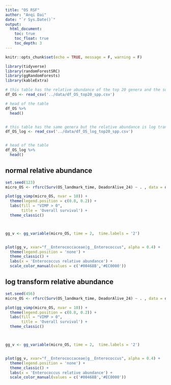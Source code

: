 ```yaml
---
title: "OS RSF"
author: "Anqi Dai"
date: "`r Sys.Date()`"
output:
  html_document:
    toc: true
    toc_float: true
    toc_depth: 3
---
```


```r
knitr::opts_chunk$set(echo = TRUE, message = F, warning = F)
```

```r
library(tidyverse)
library(randomForestSRC)
library(ggRandomForests)
library(kableExtra)
```

```r
# this table has the relative abundance of the top 20 genera and the survival time and the status
df_OS <- read_csv('../data/df_OS_top20_spp.csv')

# head of the table
df_OS %>% 
  head()


# this table has the same genera but the relative abundance is log transformed by adding a tiny pseudo count
df_OS_log <- read_csv('../data/df_OS_log_top20_spp.csv')


# head of the table
df_OS_log %>% 
  head()
```

## normal relative abundance 

```r
set.seed(123)
micro_OS <- rfsrc(Surv(OS_landmark_time, DeadorAlive_24) ~ . , data = df_OS, importance = TRUE)

plot(gg_vimp(micro_OS, nvar = 10)) +
  theme(legend.position = c(0.8, 0.2)) +
  labs(fill = "VIMP > 0",
       title = 'Overall survival') + 
  theme_classic() 



gg_v <- gg_variable(micro_OS, time = 2,  time.labels = '2')


plot(gg_v, xvar="f__Enterococcaceae|g__Enterococcus", alpha = 0.4) +
  theme(legend.position = 'none') +
  theme_classic() +
  labs(x = 'Enterococcus relative abundance') +
  scale_color_manual(values = c('#00468B','#EC0000'))
```

## log transform relative abundance

```r
set.seed(456)
micro_OS <- rfsrc(Surv(OS_landmark_time, DeadorAlive_24) ~ . , data = df_OS_log, importance = TRUE)

plot(gg_vimp(micro_OS, nvar = 10)) +
  theme(legend.position = c(0.8, 0.2)) +
  labs(fill = "VIMP > 0",
       title = 'Overall survival') + 
  theme_classic() 



gg_v <- gg_variable(micro_OS, time = 2,  time.labels = '2')


plot(gg_v, xvar="f__Enterococcaceae|g__Enterococcus", alpha = 0.4) +
  theme(legend.position = 'none') +
  theme_classic() +
  labs(x = 'Enterococcus relative abundance') +
  scale_color_manual(values = c('#00468B','#EC0000'))
```

